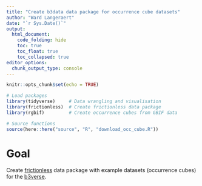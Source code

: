 ```yaml
---
title: "Create b3data data package for occurrence cube datasets"
author: "Ward Langeraert"
date: "`r Sys.Date()`"
output:
  html_document:
    code_folding: hide
    toc: true
    toc_float: true
    toc_collapsed: true
editor_options: 
  chunk_output_type: console
---
```


```r
knitr::opts_chunk$set(echo = TRUE)
```

```r
# Load packages
library(tidyverse)     # Data wrangling and visualisation
library(frictionless)  # Create frictionless data package
library(rgbif)         # Create occurrence cubes from GBIF data

# Source functions
source(here::here("source", "R", "download_occ_cube.R"))
```

# Goal

Create [frictionless](https://docs.ropensci.org/frictionless/) data package with example datasets (occurrence cubes) for the [b3verse](https://docs.b-cubed.eu/guides/b3verse/).
